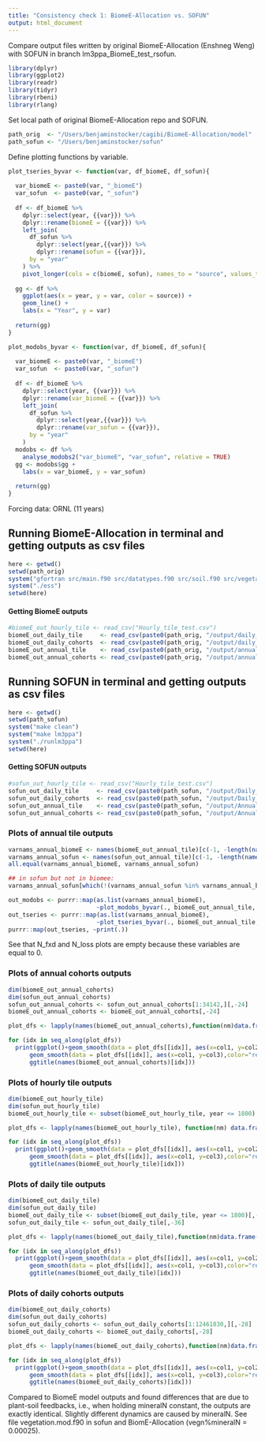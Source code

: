 ```yaml
---
title: "Consistency check 1: BiomeE-Allocation vs. SOFUN"
output: html_document
---
```


Compare output files written by original BiomeE-Allocation (Enshneg Weng) with SOFUN in branch lm3ppa_BiomeE_test_rsofun. 

```r
library(dplyr)
library(ggplot2)
library(readr)
library(tidyr)
library(rbeni)
library(rlang)
```

Set local path of original BiomeE-Allocation repo and SOFUN.
```r
path_orig  <- "/Users/benjaminstocker/cagibi/BiomeE-Allocation/model"
path_sofun <- "/Users/benjaminstocker/sofun"
```

Define plotting functions by variable.
```r
plot_tseries_byvar <- function(var, df_biomeE, df_sofun){
  
  var_biomeE <- paste0(var, "_biomeE")
  var_sofun  <- paste0(var, "_sofun")
  
  df <- df_biomeE %>% 
    dplyr::select(year, {{var}}) %>% 
    dplyr::rename(biomeE = {{var}}) %>% 
    left_join(
      df_sofun %>% 
        dplyr::select(year,{{var}}) %>% 
        dplyr::rename(sofun = {{var}}),
      by = "year"
    ) %>% 
    pivot_longer(cols = c(biomeE, sofun), names_to = "source", values_to = "var")
  
  gg <- df %>% 
    ggplot(aes(x = year, y = var, color = source)) +
    geom_line() +
    labs(x = "Year", y = var)
  
  return(gg)
}

plot_modobs_byvar <- function(var, df_biomeE, df_sofun){
  
  var_biomeE <- paste0(var, "_biomeE")
  var_sofun  <- paste0(var, "_sofun")
  
  df <- df_biomeE %>% 
    dplyr::select(year, {{var}}) %>% 
    dplyr::rename(var_biomeE = {{var}}) %>% 
    left_join(
      df_sofun %>% 
        dplyr::select(year,{{var}}) %>% 
        dplyr::rename(var_sofun = {{var}}),
      by = "year"
    )
  modobs <- df %>% 
    analyse_modobs2("var_biomeE", "var_sofun", relative = TRUE)
  gg <- modobs$gg +
    labs(x = var_biomeE, y = var_sofun)
  
  return(gg)
}
```

Forcing data: ORNL (11 years)

## Running BiomeE-Allocation in terminal and getting outputs as csv files

```r
here <- getwd()
setwd(path_orig)
system("gfortran src/main.f90 src/datatypes.f90 src/soil.f90 src/vegetation.f90 -o ess")
system("./ess")
setwd(here)
```

#### Getting BiomeE outputs

```r
#biomeE_out_hourly_tile <- read_csv("Hourly_tile_test.csv")
biomeE_out_daily_tile     <- read_csv(paste0(path_orig, "/output/daily_tile_test.csv"))
biomeE_out_daily_cohorts  <- read_csv(paste0(path_orig, "/output/daily_cohorts_test.csv"))
biomeE_out_annual_tile    <- read_csv(paste0(path_orig, "/output/annual_tile_test.csv"))
biomeE_out_annual_cohorts <- read_csv(paste0(path_orig, "/output/annual_cohorts_test.csv"))
```

## Running SOFUN in terminal and getting outputs as csv files

```r
here <- getwd()
setwd(path_sofun)
system("make clean")
system("make lm3ppa")
system("./runlm3ppa")
setwd(here)
```

#### Getting SOFUN outputs

```r
#sofun_out_hourly_tile <- read_csv("Hourly_tile_test.csv")
sofun_out_daily_tile     <- read_csv(paste0(path_sofun, "/output/Daily_tile_test.csv"))
sofun_out_daily_cohorts  <- read_csv(paste0(path_sofun, "/output/Daily_cohorts_test.csv"))
sofun_out_annual_tile    <- read_csv(paste0(path_sofun, "/output/Annual_tile_test.csv"))
sofun_out_annual_cohorts <- read_csv(paste0(path_sofun, "/output/Annual_cohorts_test.csv"))
```

### Plots of annual tile outputs

```r
varnams_annual_biomeE <- names(biomeE_out_annual_tile)[c(-1, -length(names(biomeE_out_annual_tile)))]
varnams_annual_sofun <- names(sofun_out_annual_tile)[c(-1, -length(names(sofun_out_annual_tile)))]
all.equal(varnams_annual_biomeE, varnams_annual_sofun)

## in sofun but not in biomee:
varnams_annual_sofun[which(!(varnams_annual_sofun %in% varnams_annual_biomeE))]

out_modobs <- purrr::map(as.list(varnams_annual_biomeE),
                         ~plot_modobs_byvar(., biomeE_out_annual_tile, sofun_out_annual_tile))
out_tseries <- purrr::map(as.list(varnams_annual_biomeE),
                         ~plot_tseries_byvar(., biomeE_out_annual_tile, sofun_out_annual_tile))
purrr::map(out_tseries, ~print(.))
```

See that N_fxd and N_loss plots are empty because these variables are equal to 0.

### Plots of annual cohorts outputs

```r
dim(biomeE_out_annual_cohorts)
dim(sofun_out_annual_cohorts)
sofun_out_annual_cohorts <- sofun_out_annual_cohorts[1:34142,][,-24]
biomeE_out_annual_cohorts <- biomeE_out_annual_cohorts[,-24]

plot_dfs <- lapply(names(biomeE_out_annual_cohorts),function(nm)data.frame(col1 = biomeE_out_annual_cohorts[,1],col2 = biomeE_out_annual_cohorts[,nm], col3 = sofun_out_annual_cohorts[,nm]))

for (idx in seq_along(plot_dfs))
  print(ggplot()+geom_smooth(data = plot_dfs[[idx]], aes(x=col1, y=col2),color="blue") +
      geom_smooth(data = plot_dfs[[idx]], aes(x=col1, y=col3),color="red")+
      ggtitle(names(biomeE_out_annual_cohorts)[idx]))

```


### Plots of hourly tile outputs

```r
dim(biomeE_out_hourly_tile)
dim(sofun_out_hourly_tile)
biomeE_out_hourly_tile <- subset(biomeE_out_hourly_tile, year <= 1800)

plot_dfs <- lapply(names(biomeE_out_hourly_tile), function(nm) data.frame(col1 = biomeE_out_hourly_tile[,1], col2 = biomeE_out_hourly_tile[,nm], col3 = sofun_out_hourly_tile[,nm]))

for (idx in seq_along(plot_dfs))
  print(ggplot()+geom_smooth(data = plot_dfs[[idx]], aes(x=col1, y=col2),color="blue") +
      geom_smooth(data = plot_dfs[[idx]], aes(x=col1, y=col3),color="red")+
      ggtitle(names(biomeE_out_hourly_tile)[idx]))
```

### Plots of daily tile outputs

```r
dim(biomeE_out_daily_tile)
dim(sofun_out_daily_tile)
biomeE_out_daily_tile <- subset(biomeE_out_daily_tile, year <= 1800)[,-36]
sofun_out_daily_tile <- sofun_out_daily_tile[,-36]

plot_dfs <- lapply(names(biomeE_out_daily_tile),function(nm)data.frame(col1 = biomeE_out_daily_tile[,1],col2 = biomeE_out_daily_tile[,nm], col3 = sofun_out_daily_tile[,nm]))

for (idx in seq_along(plot_dfs))
  print(ggplot()+geom_smooth(data = plot_dfs[[idx]], aes(x=col1, y=col2),color="blue") +
      geom_smooth(data = plot_dfs[[idx]], aes(x=col1, y=col3),color="red")+
      ggtitle(names(biomeE_out_daily_tile)[idx]))
```

### Plots of daily cohorts outputs

```r
dim(biomeE_out_daily_cohorts)
dim(sofun_out_daily_cohorts)
sofun_out_daily_cohorts <- sofun_out_daily_cohorts[1:12461830,][,-28]
biomeE_out_daily_cohorts <- biomeE_out_daily_cohorts[,-28]

plot_dfs <- lapply(names(biomeE_out_daily_cohorts),function(nm)data.frame(col1 = biomeE_out_daily_cohorts[,1],col2 = biomeE_out_daily_cohorts[,nm], col3 = sofun_out_daily_cohorts[,nm]))

for (idx in seq_along(plot_dfs))
  print(ggplot()+geom_smooth(data = plot_dfs[[idx]], aes(x=col1, y=col2),color="blue") +
      geom_smooth(data = plot_dfs[[idx]], aes(x=col1, y=col3),color="red")+
      ggtitle(names(biomeE_out_daily_cohorts)[idx]))
```


Compared to BiomeE model outputs and found differences that are due to plant-soil feedbacks, i.e., when holding mineralN constant, the outputs are exactly identical. Slightly different dynamics are caused by mineralN. See file vegetation.mod.f90 in sofun and BiomE-Allocation (vegn%mineralN = 0.00025).





